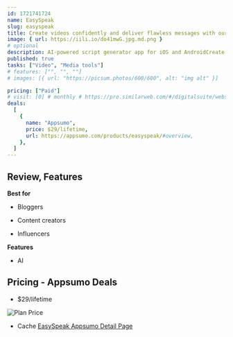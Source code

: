```yaml
---
id: 1721741724
name: EasySpeak
slug: easyspeak
title: Create videos confidently and deliver flawless messages with our app—never forget your lines
image: { url: https://iili.io/do41mwG.jpg.md.png }
# optional
description: AI-powered script generator app for iOS and AndroidCreate and share polished videos with tailored scripts
published: true
tasks: ["Video", "Media tools"]
# features: ["", "", ""]
# images: [{ url: "https://picsum.photos/600/600", alt: "img alt" }]

pricing: ["Paid"]
# visit: [0] # monthly # https://pro.similarweb.com/#/digitalsuite/websiteanalysis/home
deals:
  [
    {
      name: "Appsumo",
      price: $29/lifetime,
      url: https://appsumo.com/products/easyspeak/#overview,
    },
  ]
---
```


## Review, Features

**Best for**

- Bloggers

- Content creators

- Influencers

**Features**

- AI

## Pricing - Appsumo Deals

- $29/lifetime

<Img src="https://iili.io/dobqdOv.png" alt="Plan Price" />

- Cache [EasySpeak Appsumo Detail Page](https://iili.io/dobq5sS.png)
